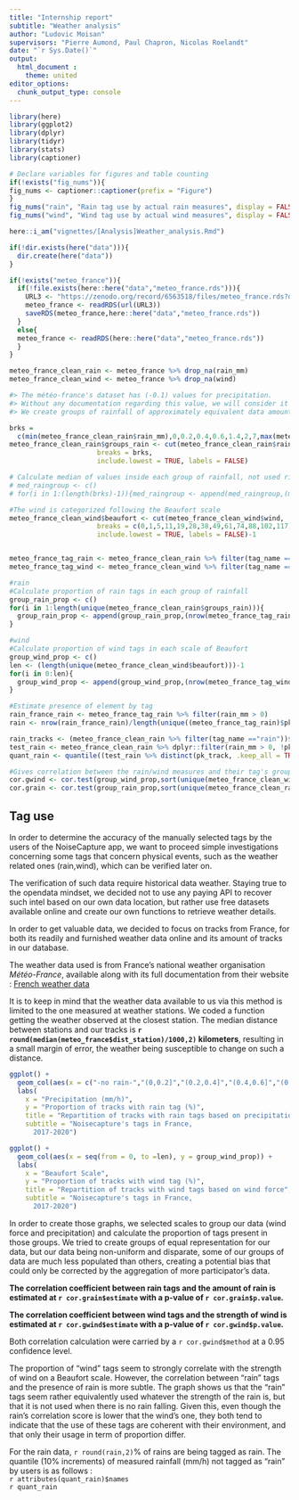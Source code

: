 ```yaml
---
title: "Internship report"
subtitle: "Weather analysis"
author: "Ludovic Moisan"
supervisors: "Pierre Aumond, Paul Chapron, Nicolas Roelandt"
date: "`r Sys.Date()`"
output: 
  html_document :
    theme: united
editor_options: 
  chunk_output_type: console
---
```


<!-- This file is for the calculation, plotting and analysis of the distribution of tags based on weather data. -->

```r

library(here)
library(ggplot2)
library(dplyr)
library(tidyr)
library(stats)
library(captioner)

```

```r

# Declare variables for figures and table counting
if(!exists("fig_nums")){
fig_nums <- captioner::captioner(prefix = "Figure")
}
fig_nums("rain", "Rain tag use by actual rain measures", display = FALSE)
fig_nums("wind", "Wind tag use by actual wind measures", display = FALSE)

```

```r

here::i_am("vignettes/[Analysis]Weather_analysis.Rmd")

if(!dir.exists(here("data"))){
  dir.create(here("data"))
}

if(!exists("meteo_france")){
  if(!file.exists(here::here("data","meteo_france.rds"))){
    URL3 <- "https://zenodo.org/record/6563518/files/meteo_france.rds?download=1"
    meteo_france <- readRDS(url(URL3))
    saveRDS(meteo_france,here::here("data","meteo_france.rds"))
  }
  else{
  meteo_france <- readRDS(here::here("data","meteo_france.rds"))
  }
}


```

```r

meteo_france_clean_rain <- meteo_france %>% drop_na(rain_mm)
meteo_france_clean_wind <- meteo_france %>% drop_na(wind)

#> The météo-france's dataset has (-0.1) values for precipitation. 
#> Without any documentation regarding this value, we will consider it as 0
#> We create groups of rainfall of approximately equivalent data amount based on quantiles for rain

brks = 
  c(min(meteo_france_clean_rain$rain_mm),0,0.2,0.4,0.6,1.4,2,7,max(meteo_france_clean_rain$rain_mm))
meteo_france_clean_rain$groups_rain <- cut(meteo_france_clean_rain$rain_mm, 
                      breaks = brks,
                      include.lowest = TRUE, labels = FALSE)

# Calculate median of values inside each group of rainfall, not used right now in this paper, but useful for other graphs
# med_raingroup <- c()
# for(i in 1:(length(brks)-1)){med_raingroup <- append(med_raingroup,(median((meteo_france_clean %>% filter(groups_rain == i))$rain_mm)))}

#The wind is categorized following the Beaufort scale
meteo_france_clean_wind$beaufort <- cut(meteo_france_clean_wind$wind,
                      breaks = c(0,1,5,11,19,28,38,49,61,74,88,102,117),
                      include.lowest = TRUE, labels = FALSE)-1


meteo_france_tag_rain <- meteo_france_clean_rain %>% filter(tag_name == "rain")
meteo_france_tag_wind <- meteo_france_clean_wind %>% filter(tag_name =="wind")

#rain
#Calculate proportion of rain tags in each group of rainfall
group_rain_prop <- c()
for(i in 1:length(unique(meteo_france_clean_rain$groups_rain))){
  group_rain_prop <- append(group_rain_prop,(nrow(meteo_france_tag_rain %>% filter(groups_rain == i))/ length(unique((meteo_france_clean_rain %>% filter(groups_rain == i))$pk_track)))*100)
}

#wind
#Calculate proportion of wind tags in each scale of Beaufort
group_wind_prop <- c()
len <- (length(unique(meteo_france_clean_wind$beaufort)))-1
for(i in 0:len){
  group_wind_prop <- append(group_wind_prop,(nrow(meteo_france_tag_wind %>% filter(beaufort == i))/length(unique((meteo_france_clean_wind %>% filter(beaufort == i))$pk_track)))*100)
}

#Estimate presence of element by tag
rain_france_rain <- meteo_france_tag_rain %>% filter(rain_mm > 0)
rain <- nrow(rain_france_rain)/length(unique((meteo_france_tag_rain)$pk_track))*100

rain_tracks <- (meteo_france_clean_rain %>% filter(tag_name =="rain"))$pk_track
test_rain <- meteo_france_clean_rain %>% dplyr::filter(rain_mm > 0, !pk_track %in% rain_tracks)
quant_rain <- quantile((test_rain %>% distinct(pk_track, .keep_all = TRUE))$rain_mm,seq(0,1,by=0.1))

#Gives correlation between the rain/wind measures and their tag's group proportion
cor.gwind <- cor.test(group_wind_prop,sort(unique(meteo_france_clean_wind$beaufort)),method="spearman")
cor.grain <- cor.test(group_rain_prop,sort(unique(meteo_france_clean_rain$groups_rain)),method="spearman")

```

## Tag use 

In order to determine the accuracy of the manually selected tags by the users of the NoiseCapture app, we want to proceed simple investigations concerning some tags that concern physical events, such as the weather related ones (rain,wind), which can be verified later on.

The verification of such data require historical data weather. Staying true to the opendata mindset, we decided not to use any paying API to recover such intel based on our own data location, but rather use free datasets available online and create our own functions to retrieve weather details.

In order to get valuable data, we decided to focus on tracks from France, for both its readily and furnished weather data online and its amount of tracks in our database.

The weather data used is from France's national weather organisation *Météo-France*, available along with its full documentation from their website :
  [French weather data](https://donneespubliques.meteofrance.fr/?fond=produit&id_produit=90&id_rubrique=32)
  
It is to keep in mind that the weather data available to us via this method is limited to the one measured at weather stations. We coded a function getting the weather observed at the closest station. The median distance between stations and our tracks is **`r round(median(meteo_france$dist_station)/1000,2)` kilometers**, resulting in a small margin of error, the weather being susceptible to change on such a distance. 

```r

ggplot() +
  geom_col(aes(x = c("-no rain-","(0,0.2]","(0.2,0.4]","(0.4,0.6]","(0.6,1.4]","(1.4,2]","(2,7]","(7,+)"), y = group_rain_prop)) + 
  labs(
    x = "Precipitation (mm/h)",
    y = "Proportion of tracks with rain tag (%)",
    title = "Repartition of tracks with rain tags based on precipitation",
    subtitle = "Noisecapture's tags in France,
      2017-2020")

```

```r

ggplot() +
  geom_col(aes(x = seq(from = 0, to =len), y = group_wind_prop)) +
  labs(
    x = "Beaufort Scale",
    y = "Proportion of tracks with wind tag (%)",
    title = "Repartition of tracks with wind tags based on wind force",
    subtitle = "Noisecapture's tags in France,
      2017-2020")
```

In order to create those graphs, we selected scales to group our data (wind force and precipitation) and calculate the proportion of tags present in those groups. We tried to create groups of equal representation for our data, but our data being non-uniform and disparate, some of our groups of data are much less populated than others, creating a potential bias that could only be corrected by the aggregation of more participator's data.


**The correlation coefficient between rain tags and the amount of rain is estimated at `r cor.grain$estimate` with a p-value of `r cor.grain$p.value`.**

**The correlation coefficient between wind tags and the strength of wind is estimated at `r cor.gwind$estimate` with a p-value of `r cor.gwind$p.value`.**


Both correlation calculation were carried by a `r cor.gwind$method` at a 0.95 confidence level.

The proportion of "wind" tags seem to strongly correlate with the strength of wind on a Beaufort scale. However, the correlation between "rain" tags and the presence of rain is more subtle. The graph shows us that the "rain" tags seem rather equivalently used whatever the strength of the rain is, but that it is not used when there is no rain falling. Given this, even though the rain's correlation score is lower that the wind's one, they both tend to indicate that the use of these tags are coherent with their environment, and that only their usage in term of proportion differ.

For the rain data, `r round(rain,2)`% of rains are being tagged as rain.
The quantile (10% increments) of measured rainfall (mm/h) not tagged as "rain" by users is as follows :    
`r attributes(quant_rain)$names`    
`r quant_rain`    

